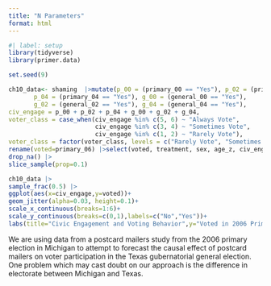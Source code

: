 ```yaml
---
title: "N Parameters"
format: html
---
```


```r
#| label: setup
library(tidyverse)
library(primer.data)
```

```r
set.seed(9)

ch10_data<- shaming  |>mutate(p_00 = (primary_00 == "Yes"), p_02 = (primary_02 == "Yes"),
       p_04 = (primary_04 == "Yes"), g_00 = (general_00 == "Yes"),
       g_02 = (general_02 == "Yes"), g_04 = (general_04 == "Yes"),
civ_engage = p_00 + p_02 + p_04 + g_00 + g_02 + g_04,
voter_class = case_when(civ_engage %in% c(5, 6) ~ "Always Vote",
                        civ_engage %in% c(3, 4) ~ "Sometimes Vote",
                        civ_engage %in% c(1, 2) ~ "Rarely Vote"),
voter_class = factor(voter_class, levels = c("Rarely Vote", "Sometimes Vote", "Always Vote")), age_z = as.numeric(scale(age))) |>
rename(voted=primary_06) |>select(voted, treatment, sex, age_z, civ_engage, voter_class) |>
drop_na() |>
slice_sample(prop=0.1)

ch10_data |> 
sample_frac(0.5) |>
ggplot(aes(x=civ_engage,y=voted))+
geom_jitter(alpha=0.03, height=0.1)+
scale_x_continuous(breaks=1:6)+
scale_y_continuous(breaks=c(0,1),labels=c("No","Yes"))+
labs(title="Civic Engagement and Voting Behavior",y="Voted in 2006 Primary Election",x="Civic Engagement")
```


We are using data from a postcard mailers study from the 2006 primary election in Michigan to attempt to forecast the causal effect of postcard mailers on voter participation in the Texas gubernatorial general election. One problem which may cast doubt on our approach is the difference in electorate between Michigan and Texas.


